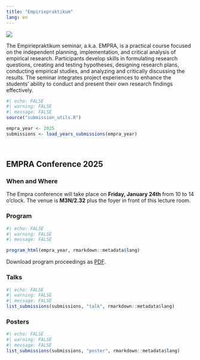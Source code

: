 ```yaml
---
title: "Empiriepraktikum"
lang: en
---
```

::: {.grid}
::: {.g-col-4}
![](assets/images/logo.svg)
:::
::: {.g-col-8}
The Empiriepraktikum seminar, a.k.a. EMPRA, is a practical course focused on the independent planning, implementation, and critical analysis of empirical research. Participants develop skills in formulating research questions, creating and testing hypotheses, designing research plans, conducting empirical studies, and analyzing and critically discussing the results. The seminar integrates project experiences to enhance the students' ability to conduct and present their own research findings effectively.
:::
:::

```r
#| echo: FALSE
#| warning: FALSE
#| message: FALSE
source("submission_utils.R")

empra_year <- 2025
submissions <- load_years_submissions(empra_year)
```

&nbsp;

## EMPRA Conference 2025

### When and Where
The Empra conference will take place on **Friday, January 24th** from 10 to 14 o’clock. The venue is **M3N/2.32** plus the foyer in front of this lecture room.

### Program

```r
#| echo: FALSE
#| warning: FALSE
#| message: FALSE

program_html(empra_year, rmarkdown::metadata$lang)
```
Download program proceedings as [PDF](2025/programme.pdf).


### Talks
```r
#| echo: FALSE
#| warning: FALSE
#| message: FALSE
list_submissions(submissions, "talk", rmarkdown::metadata$lang)
```

### Posters
```r
#| echo: FALSE
#| warning: FALSE
#| message: FALSE
list_submissions(submissions, "poster", rmarkdown::metadata$lang)
```


